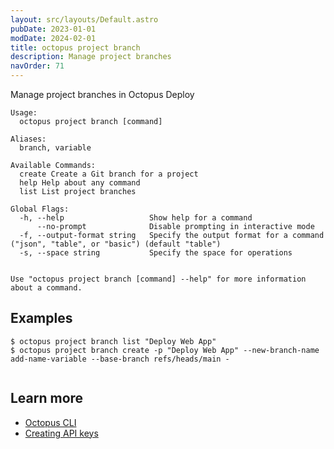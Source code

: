 ```yaml
---
layout: src/layouts/Default.astro
pubDate: 2023-01-01
modDate: 2024-02-01
title: octopus project branch
description: Manage project branches
navOrder: 71
---
```


Manage project branches in Octopus Deploy

```
Usage:
  octopus project branch [command]

Aliases:
  branch, variable

Available Commands:
  create Create a Git branch for a project
  help Help about any command
  list List project branches

Global Flags:
  -h, --help                   Show help for a command
      --no-prompt              Disable prompting in interactive mode
  -f, --output-format string   Specify the output format for a command ("json", "table", or "basic") (default "table")
  -s, --space string           Specify the space for operations


Use "octopus project branch [command] --help" for more information about a command.
```

## Examples

<SamplesInstance />

```
$ octopus project branch list "Deploy Web App"
$ octopus project branch create -p "Deploy Web App" --new-branch-name add-name-variable --base-branch refs/heads/main -


```

## Learn more

- [Octopus CLI](/docs/octopus-rest-api/cli)
- [Creating API keys](/docs/octopus-rest-api/how-to-create-an-api-key)